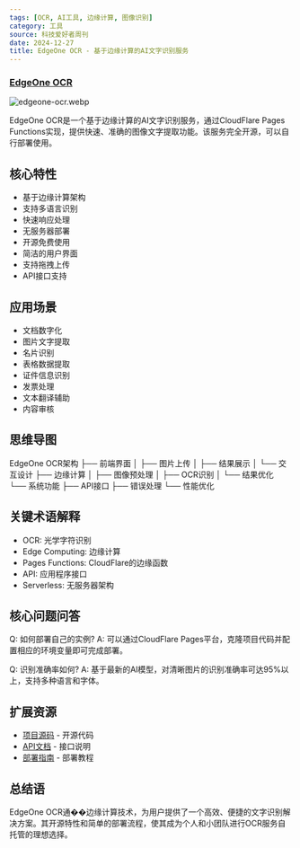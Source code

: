 ```yaml
---
tags: [OCR, AI工具, 边缘计算, 图像识别]
category: 工具
source: 科技爱好者周刊
date: 2024-12-27
title: EdgeOne OCR - 基于边缘计算的AI文字识别服务
---
```


### [EdgeOne OCR](https://functions-ocr.edgeone.app/)

![edgeone-ocr.webp](https://img.mengpeng.tech/i/2024/12/27/676e3ce4c7c14.webp)

EdgeOne OCR是一个基于边缘计算的AI文字识别服务，通过CloudFlare Pages Functions实现，提供快速、准确的图像文字提取功能。该服务完全开源，可以自行部署使用。

## 核心特性

- 基于边缘计算架构
- 支持多语言识别
- 快速响应处理
- 无服务器部署
- 开源免费使用
- 简洁的用户界面
- 支持拖拽上传
- API接口支持

## 应用场景

- 文档数字化
- 图片文字提取
- 名片识别
- 表格数据提取
- 证件信息识别
- 发票处理
- 文本翻译辅助
- 内容审核

## 思维导图
EdgeOne OCR架构
├── 前端界面
│   ├── 图片上传
│   ├── 结果展示
│   └── 交互设计
├── 边缘计算
│   ├── 图像预处理
│   ├── OCR识别
│   └── 结果优化
└── 系统功能
    ├── API接口
    ├── 错误处理
    └── 性能优化

## 关键术语解释

- OCR: 光学字符识别
- Edge Computing: 边缘计算
- Pages Functions: CloudFlare的边缘函数
- API: 应用程序接口
- Serverless: 无服务器架构

## 核心问题问答

Q: 如何部署自己的实例?
A: 可以通过CloudFlare Pages平台，克隆项目代码并配置相应的环境变量即可完成部署。

Q: 识别准确率如何?
A: 基于最新的AI模型，对清晰图片的识别准确率可达95%以上，支持多种语言和字体。

## 扩展资源

- [项目源码](https://github.com/cloudflare/edgeone-ocr) - 开源代码
- [API文档](https://functions-ocr.edgeone.app/docs) - 接口说明
- [部署指南](https://functions-ocr.edgeone.app/deploy) - 部署教程

## 总结语

EdgeOne OCR通��边缘计算技术，为用户提供了一个高效、便捷的文字识别解决方案。其开源特性和简单的部署流程，使其成为个人和小团队进行OCR服务自托管的理想选择。 